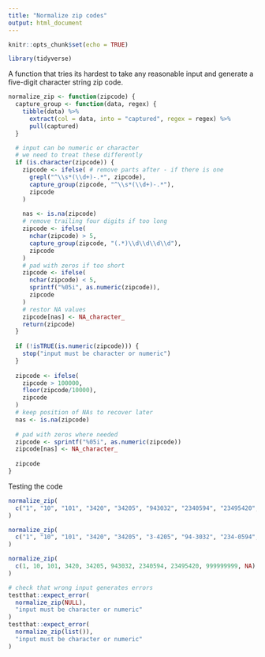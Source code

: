 ```yaml
---
title: "Normalize zip codes"
output: html_document
---
```


```r
knitr::opts_chunk$set(echo = TRUE)

library(tidyverse)
```

A function that tries its hardest to take any reasonable input and generate a five-digit character string zip code.

```r
normalize_zip <- function(zipcode) {
  capture_group <- function(data, regex) {
    tibble(data) %>%
      extract(col = data, into = "captured", regex = regex) %>%
      pull(captured)
  }

  # input can be numeric or character
  # we need to treat these differently
  if (is.character(zipcode)) {
    zipcode <- ifelse( # remove parts after - if there is one
      grepl("^\\s*(\\d+)-.*", zipcode),
      capture_group(zipcode, "^\\s*(\\d+)-.*"),
      zipcode
    )
      
    nas <- is.na(zipcode)
    # remove trailing four digits if too long
    zipcode <- ifelse(
      nchar(zipcode) > 5, 
      capture_group(zipcode, "(.*)\\d\\d\\d\\d"),
      zipcode
    )
    # pad with zeros if too short
    zipcode <- ifelse(
      nchar(zipcode) < 5,
      sprintf("%05i", as.numeric(zipcode)),
      zipcode
    )
    # restor NA values
    zipcode[nas] <- NA_character_
    return(zipcode)
  }
  
  if (!isTRUE(is.numeric(zipcode))) {
    stop("input must be character or numeric")
  }
  
  zipcode <- ifelse(
    zipcode > 100000,
    floor(zipcode/10000),
    zipcode
  )
  # keep position of NAs to recover later
  nas <- is.na(zipcode)
  
  # pad with zeros where needed
  zipcode <- sprintf("%05i", as.numeric(zipcode))
  zipcode[nas] <- NA_character_
  
  zipcode
}
```

Testing the code

```r
normalize_zip(
  c("1", "10", "101", "3420", "34205", "943032", "2340594", "23495420", "999999999", NA)
)

normalize_zip(
  c("1", "10", "101", "3420", "34205", "3-4205", "94-3032", "234-0594", "2349-5420", "99999-9999", NA)
)

normalize_zip(
  c(1, 10, 101, 3420, 34205, 943032, 2340594, 23495420, 999999999, NA)
)

# check that wrong input generates errors
testthat::expect_error(
  normalize_zip(NULL),
  "input must be character or numeric"
)
testthat::expect_error(
  normalize_zip(list()),
  "input must be character or numeric"
)
```
